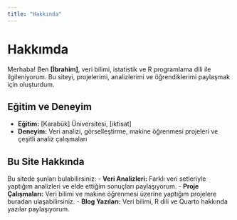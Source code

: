 ---
title: "Hakkında"
---

# Hakkımda

Merhaba! Ben **[İbrahim]**, veri bilimi, istatistik ve R programlama dili ile ilgileniyorum. Bu siteyi, projelerimi, analizlerimi ve öğrendiklerimi paylaşmak için oluşturdum.

## Eğitim ve Deneyim

- **Eğitim:** [Karabük] Üniversitesi, [iktisat]
- **Deneyim:** Veri analizi, görselleştirme, makine öğrenmesi projeleri ve çeşitli analiz çalışmaları

## Bu Site Hakkında

Bu sitede şunları bulabilirsiniz:
- **Veri Analizleri:** Farklı veri setleriyle yaptığım analizleri ve elde ettiğim sonuçları paylaşıyorum.
- **Proje Çalışmaları:** Veri bilimi ve makine öğrenmesi üzerine yaptığım projelere buradan ulaşabilirsiniz.
- **Blog Yazıları:** Veri bilimi, R dili ve Quarto hakkında yazılar paylaşıyorum.

